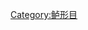 {{Catnav|頁面分類|自然科学|……|动物|……|鱼类|……|鲈形目}}
{{Catnav|頁面分類|...|硬骨鱼亚纲|輻鰭魚綱|鲈形目}}
{{Catmore}}

[[Category:鲈形目|Category:鲈形目]]